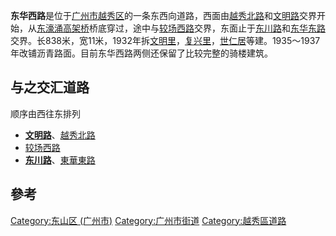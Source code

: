 {{Unreferenced|time=2020-05-02T03:12:37+00:00}}
'''东华西路'''是位于[[广州市|广州市]][[越秀区|越秀区]]的一条东西向道路，西面由[[越秀北路|越秀北路]]和[[文明路|文明路]]交界开始，从[[东濠涌高架桥|东濠涌高架桥]]桥底穿过，途中与[[较场西路|较场西路]]交界，东面止于[[东川路_(广州)|东川路]]和[[东华东路|东华东路]]交界。长838米，宽11米，1932年拆[[文明里|文明里]]，[[复兴里|复兴里]]，[[世仁居|世仁居]]等建。1935～1937年改铺沥青路面。目前东华西路两侧还保留了比较完整的骑楼建筑。{{Better source|reason=此處原本引用360doc為來源，為不可靠來源|date=2019年4月}}

== 与之交汇道路 ==
顺序由西往东排列
*'''[[文明路|文明路]]'''、[[越秀北路|越秀北路]]
*[[较场西路|较场西路]]
*'''[[东川路_(广州)|东川路]]'''、[[東華東路|東華東路]]


== 參考 ==
<references/>
{{GZ-stub}}
[[Category:东山区_(广州市)|Category:东山区 (广州市)]]
[[Category:广州市街道|Category:广州市街道]]
[[Category:越秀區道路|Category:越秀區道路]]